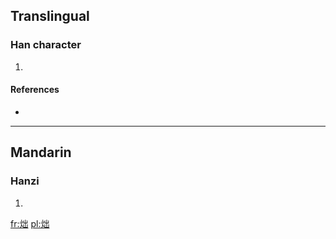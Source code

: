 ==Translingual==

===Han character===
{{Han char|rn=86|rad=火|as=05|sn=9|four=|canj=火山山 (FUU)}}

# {{defn|Han|sort=火05}}

====References====
* {{Han ref|kx=0668.180|dkj=18947|dj=1077.190|hdz=32197.120|uh=70AA|ud=28842}}

----

==Mandarin==

===Hanzi===
{{cmn-hanzi|pin=[[zhuó]] ([[zhuo2]])|wg=cho<sup>2</sup>}}

# {{defn|Mandarin|sort=火05}}

[[fr:炪]]
[[pl:炪]]